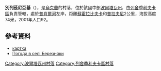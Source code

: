 {{coord|49|27|30|N|33|49|44|E|scale:100000_region:UA|display=title}}

'''別列茲尼亞基'''（{{lang-uk|Березняки}}），是[[烏克蘭|烏克蘭]]的村落，位於該國中部[[波爾塔瓦州|波爾塔瓦州]]，由[[列舍季利夫卡區|列舍季利夫卡區]]負責管轄，處於[[普肖爾河|普肖爾河]]左岸，距離[[蘇霍拉比夫卡|蘇霍拉比夫卡]]和[[普拉夫尼_(科澤利希納區)|普拉夫尼]]2公里，海拔高度74米，2001年人口92。

==參考資料==
* [http://gska2.rada.gov.ua/pls/z7502/A005?rdat1=11.04.2015&rf7571=26586 картка]{{dead link|date=2017年11月 |bot=InternetArchiveBot |fix-attempted=yes }}
* [http://weather.in.ua/ua/poltavskaja/1012 Погода в селі Березняки]{{Wayback|url=http://weather.in.ua/ua/poltavskaja/1012 |date=20111220085419 }}

{{DEFAULTSORT:Березняки}}
[[Category:波爾塔瓦州村落|Category:波爾塔瓦州村落]]
[[Category:列舍季利夫卡區村落|Category:列舍季利夫卡區村落]]


{{Poltava-geo-stub}}